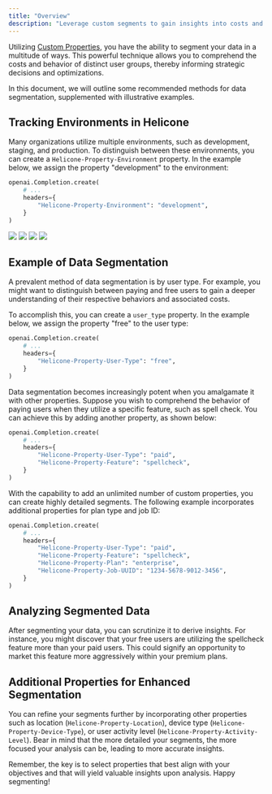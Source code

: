 ```yaml
---
title: "Overview"
description: "Leverage custom segments to gain insights into costs and user behavior"
---
```


Utilizing [Custom Properties](features/advanced-usage/custom-properties), you have the ability to segment your data in a multitude of ways. This powerful technique allows you to comprehend the costs and behavior of distinct user groups, thereby informing strategic decisions and optimizations.

In this document, we will outline some recommended methods for data segmentation, supplemented with illustrative examples.

## Tracking Environments in Helicone

Many organizations utilize multiple environments, such as development, staging, and production. To distinguish between these environments, you can create a `Helicone-Property-Environment` property. In the example below, we assign the property "development" to the environment:

```python
openai.Completion.create(
    # ...
    headers={
        "Helicone-Property-Environment": "development",
    }
)
```

![](/images/environment-cp/1.png)
![](/images/environment-cp/2.png)
![](/images/environment-cp/3.png)
![](/images/environment-cp/4.png)

## Example of Data Segmentation

A prevalent method of data segmentation is by user type. For example, you might want to distinguish between paying and free users to gain a deeper understanding of their respective behaviors and associated costs.

To accomplish this, you can create a `user_type` property. In the example below, we assign the property "free" to the user type:

```python
openai.Completion.create(
    # ...
    headers={
        "Helicone-Property-User-Type": "free",
    }
)
```

Data segmentation becomes increasingly potent when you amalgamate it with other properties. Suppose you wish to comprehend the behavior of paying users when they utilize a specific feature, such as spell check. You can achieve this by adding another property, as shown below:

```python
openai.Completion.create(
    # ...
    headers={
        "Helicone-Property-User-Type": "paid",
        "Helicone-Property-Feature": "spellcheck",
    }
)
```

With the capability to add an unlimited number of custom properties, you can create highly detailed segments. The following example incorporates additional properties for plan type and job ID:

```python
openai.Completion.create(
    # ...
    headers={
        "Helicone-Property-User-Type": "paid",
        "Helicone-Property-Feature": "spellcheck",
        "Helicone-Property-Plan": "enterprise",
        "Helicone-Property-Job-UUID": "1234-5678-9012-3456",
    }
)
```

## Analyzing Segmented Data

After segmenting your data, you can scrutinize it to derive insights. For instance, you might discover that your free users are utilizing the spellcheck feature more than your paid users. This could signify an opportunity to market this feature more aggressively within your premium plans.

## Additional Properties for Enhanced Segmentation

You can refine your segments further by incorporating other properties such as location (`Helicone-Property-Location`), device type (`Helicone-Property-Device-Type`), or user activity level (`Helicone-Property-Activity-Level`). Bear in mind that the more detailed your segments, the more focused your analysis can be, leading to more accurate insights.

Remember, the key is to select properties that best align with your objectives and that will yield valuable insights upon analysis. Happy segmenting!
